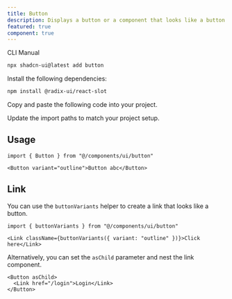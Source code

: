 ```yaml
---
title: Button
description: Displays a button or a component that looks like a button.
featured: true
component: true
---
```


<PaddingBox>
  <ComponentPreview name="button-demo" />
</PaddingBox>

<PaddingBox title="Installation">
<Tabs defaultValue="cli">

<TabsList>
  <TabsTrigger value="cli">CLI</TabsTrigger>
  <TabsTrigger value="manual">Manual</TabsTrigger>
</TabsList>
<TabsContent value="cli">

```bash
npx shadcn-ui@latest add button
```

</TabsContent>

<TabsContent value="manual">

<Steps>

<Step>Install the following dependencies:</Step>

```bash
npm install @radix-ui/react-slot
```

<Step>Copy and paste the following code into your project.</Step>

<ComponentSource name="button" />

<Step>Update the import paths to match your project setup.</Step>

</Steps>

</TabsContent>

</Tabs>

## Usage

```tsx
import { Button } from "@/components/ui/button"
```

```tsx
<Button variant="outline">Button abc</Button>
```

## Link

You can use the `buttonVariants` helper to create a link that looks like a button.

```tsx
import { buttonVariants } from "@/components/ui/button"
```

```tsx
<Link className={buttonVariants({ variant: "outline" })}>Click here</Link>
```

Alternatively, you can set the `asChild` parameter and nest the link component.

```tsx
<Button asChild>
  <Link href="/login">Login</Link>
</Button>
```

</PaddingBox>

<PaddingBox title="Sizes">
  <ComponentPreview name="button-demo" />
</PaddingBox>

<PaddingBox title="Types">
  <ComponentPreview name="button-types" />
</PaddingBox>

<PaddingBox title="Shapes">
  <ComponentPreview name="button-shapes" />
</PaddingBox>

<PaddingBox title="Prefix">
  <ComponentPreview name="button-prefix" />
</PaddingBox>

<PaddingBox title="Rounded">
  <ComponentPreview name="button-rounded" />
</PaddingBox>

<PaddingBox title="Loading">
  <ComponentPreview name="button-loading" />
</PaddingBox>

<PaddingBox title="Disabled">
  <ComponentPreview name="button-disabled" />
</PaddingBox>
